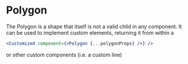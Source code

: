 
# Polygon

The Polygon is a shape that itself is not a valid child in any component.
It can be used to implement custom elements, returning it from within a

```jsx
<Customized component={<Polygon {...polygonProps} />} />
```

or other custom components (i.e. a custom line)

<ArgTypes of={PolygonStories} sort="requiredFirst" />
